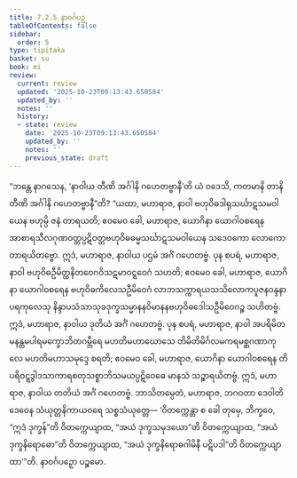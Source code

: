 ```yaml
---
title: 7.2.5 နာဝင်္ဂပဉှ
tableOfContents: false
sidebar:
  order: 5
type: tipitaka
basket: su
book: mi
review:
  current: review
  updated: '2025-10-23T09:13:43.650584'
  updated_by: ''
  notes: ''
  history:
  - state: review
    date: '2025-10-23T09:13:43.650584'
    updated_by: ''
    notes: ''
    previous_state: draft
---
```



<ReviewStatus review={frontmatter.review} showDetails={true} />

<HypothesisAnnotation frontmatter={frontmatter} />

<DynamicBreadcrumb />

<Division number="239" book="mi" e="ch" v="28">

<Paragraph number="1725" book="mi">
“ဘန္တေ နာဂသေန, ‘နာဝါယ တီဏိ အင်္ဂါနိ ဂဟေတဗ္ဗာနီ’တိ ယံ ဝဒေသိ, ကတမာနိ တာနိ တီဏိ အင်္ဂါနိ ဂဟေတဗ္ဗာနီ”တိ? “ယထာ, မဟာရာဇ, နာဝါ ဗဟုဝိဓဒါရုသင်္ဃာဋသမဝါယေန ဗဟုမ္ပိ ဇနံ တာရယတိ; ဧဝမေဝ ခေါ, မဟာရာဇ, ယောဂိနာ ယောဂါဝစရေန အာစာရသီလဂုဏဝတ္တပ္ပဋိဝတ္တဗဟုဝိဓဓမ္မသင်္ဃာဋသမဝါယေန သဒေဝကော လောကော တာရယိတဗ္ဗော. ဣဒံ, မဟာရာဇ, နာဝါယ ပဌမံ အင်္ဂံ ဂဟေတဗ္ဗံ.
</Paragraph>

<Paragraph number="1726" book="mi">
ပုန စပရံ, မဟာရာဇ, နာဝါ ဗဟုဝိဓဦမိတ္ထနိတဝေဂဝိသဋမာဝဋ္ဋဝေဂံ သဟတိ; ဧဝမေဝ ခေါ, မဟာရာဇ, ယောဂိနာ ယောဂါဝစရေန ဗဟုဝိဓကိလေသဦမိဝေဂံ လာဘသက္ကာရယသသိလောကပူဇနဝန္ဒနာ ပရကုလေသု နိန္ဒာပသံသာသုခဒုက္ခသမ္မာနနဝိမာနနဗဟုဝိဓဒေါသဦမိဝေဂဉ္စ သဟိတဗ္ဗံ. ဣဒံ, မဟာရာဇ, နာဝါယ ဒုတိယံ အင်္ဂံ ဂဟေတဗ္ဗံ.
</Paragraph>

<Paragraph number="1727" book="mi">
ပုန စပရံ, မဟာရာဇ, နာဝါ အပရိမိတမနန္တမပါရမက္ခောဘိတဂမ္ဘီရေ မဟတိမဟာဃောသေ တိမိတိမိင်္ဂလမကရမစ္ဆဂဏာကုလေ မဟတိမဟာသမုဒ္ဒေ စရတိ; ဧဝမေဝ ခေါ, မဟာရာဇ, ယောဂိနာ ယောဂါဝစရေန တိပရိဝဋ္ဋဒွါဒသာကာရစတုသစ္စာဘိသမယပ္ပဋိဝေဓေ မာနသံ သဉ္စာရယိတဗ္ဗံ. ဣဒံ, မဟာရာဇ, နာဝါယ တတိယံ အင်္ဂံ ဂဟေတဗ္ဗံ. ဘာသိတမ္ပေတံ, မဟာရာဇ, ဘဂဝတာ ဒေဝါတိဒေဝေန သံယုတ္တနိကာယဝရေ သစ္စသံယုတ္တေ—
</Paragraph>

<Paragraph number="1728" book="mi">
‘ဝိတက္ကေန္တာ စ ခေါ တုမှေ, ဘိက္ခဝေ, “ဣဒံ ဒုက္ခန်”တိ ဝိတက္ကေယျာထ, “အယံ ဒုက္ခသမုဒယော”တိ ဝိတက္ကေယျာထ, “အယံ ဒုက္ခနိရောဓော”တိ ဝိတက္ကေယျာထ, “အယံ ဒုက္ခနိရောဓဂါမိနီ ပဋိပဒါ”တိ ဝိတက္ကေယျာထာ’”တိ.

</Paragraph>
</Division>

<Paragraph number="1729" type="center" book="mi">
နာဝင်္ဂပဉှော ပဉ္စမော.
</Paragraph>